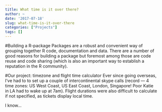 ```yaml
---
title: What time is it over there?
author: ~
date: '2017-07-18'
slug: what-time-is-it-over-there
categories: ["Projects"]
tags: []
---
```


#Building a R-package
Packages are a robust and convenient way of grouping together R code, documentation and data. There are a number of good reasons for building a package but foremost among those are code reuse and code sharing (which is also an important way to establish a reputation in the R community).

#Our project: timezone and flight time calculator
Ever since going overseas, I've had to to set up a couple of intercontinental skype calls (record — 4 time zones: US West Coast, US East Coast, London, Singapore! Poor Katie in LA had to wake up at 7am). Flight durations were also difficult to calculate if not specified, as tickets display local time. 

I know...


